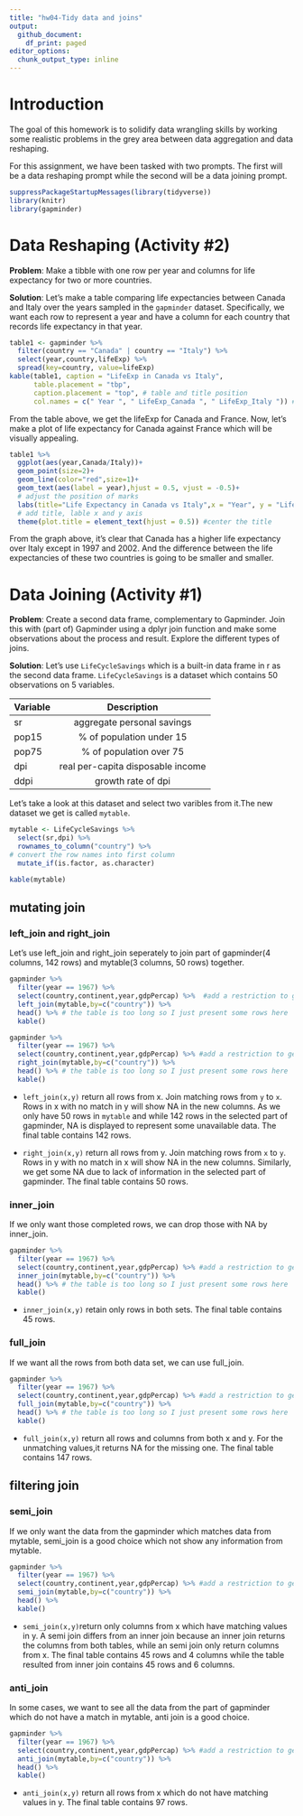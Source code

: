 ---
title: "hw04-Tidy data and joins"
output:
  github_document:
    df_print: paged
editor_options:
  chunk_output_type: inline
---

# Introduction

The goal of this homework is to solidify data wrangling skills by working some realistic problems in the grey area between data aggregation and data reshaping.

For this assignment, we have been tasked with two prompts. The first will be a data reshaping prompt while the second will be a data joining prompt.

```{r}
suppressPackageStartupMessages(library(tidyverse))
library(knitr)
library(gapminder)
```

# Data Reshaping (Activity #2)

**Problem**: Make a tibble with one row per year and columns for life expectancy for two or more countries. 

**Solution**: Let's make a table comparing life expectancies between Canada and Italy over the years sampled in the `gapminder` dataset. Specifically, we want each row to represent a year and have a column for each country that records life expectancy in that year.
```{r}
table1 <- gapminder %>% 
  filter(country == "Canada" | country == "Italy") %>% 
  select(year,country,lifeExp) %>% 
  spread(key=country, value=lifeExp) 
kable(table1, caption = "LifeExp in Canada vs Italy",
      table.placement = "tbp", 
      caption.placement = "top", # table and title position
      col.names = c(" Year ", " LifeExp_Canada ", " LifeExp_Italy ")) # add title, edit columns names
```

From the table above, we get the lifeExp for Canada and France. Now, let's make a plot of life expectancy for Canada against France which will be visually appealing.

```{r}
table1 %>% 
  ggplot(aes(year,Canada/Italy))+
  geom_point(size=2)+
  geom_line(color="red",size=1)+
  geom_text(aes(label = year),hjust = 0.5, vjust = -0.5)+
  # adjust the position of marks
  labs(title="Life Expectancy in Canada vs Italy",x = "Year", y = "LifeExp_Canada / LifeExp_Italy")+
  # add title, lable x and y axis
  theme(plot.title = element_text(hjust = 0.5)) #center the title

```

From the graph above, it's clear that Canada has a higher life expectancy over Italy except in 1997 and 2002. And the difference between the life expectancies of these two countries is going to be smaller and smaller.


# Data Joining (Activity #1)

**Problem**: Create a second data frame, complementary to Gapminder. Join this with (part of) Gapminder using a dplyr join function and make some observations about the process and result. Explore the different types of joins. 

**Solution**: Let's use `LifeCycleSavings` which is a built-in data frame in r as the second data frame. `LifeCycleSavings` is a dataset which contains 50 observations on 5 variables.

| Variable | Description |
|------------|:------------:| 
|sr| aggregate personal savings|
|pop15| % of population under 15|
|pop75| % of population over 75|
|dpi|   real per-capita disposable income|
|ddpi|  growth rate of dpi|

Let's take a look at this dataset and select two varibles from it.The new dataset we get is called `mytable`.
```{r}
mytable <- LifeCycleSavings %>% 
  select(sr,dpi) %>% 
  rownames_to_column("country") %>% 
# convert the row names into first column
  mutate_if(is.factor, as.character)

kable(mytable)
```

## mutating join


### left_join and right_join
Let's use left_join and right_join seperately to join part of gapminder(4 columns, 142 rows) and mytable(3 columns, 50 rows) together.
```{r}
gapminder %>% 
  filter(year == 1967) %>% 
  select(country,continent,year,gdpPercap) %>%  #add a restriction to get a smaller data set %>% 
  left_join(mytable,by=c("country")) %>% 
  head() %>% # the table is too long so I just present some rows here
  kable()
```

```{r}
gapminder %>% 
  filter(year == 1967) %>% 
  select(country,continent,year,gdpPercap) %>% #add a restriction to get a smaller data set
  right_join(mytable,by=c("country")) %>% 
  head() %>% # the table is too long so I just present some rows here
  kable()
```

* `left_join(x,y)` return all rows from x. Join matching rows from `y` to `x`. Rows in x with no match in y will show NA in the new columns.
As we only have 50 rows in `mytable` and while 142 rows in the selected part of gapminder, NA is displayed to represent some unavailable data. 
The final table contains 142 rows.

* `right_join(x,y)` return all rows from y. Join matching rows from `x` to `y`. Rows in y with no match in x will show NA in the new columns. 
Similarly, we get some NA due to lack of information in the selected part of gapminder.
The final table contains 50 rows.

### inner_join
If we only want those completed rows, we can drop those with NA by inner_join.
```{r}
gapminder %>% 
  filter(year == 1967) %>% 
  select(country,continent,year,gdpPercap) %>% #add a restriction to get a smaller data set
  inner_join(mytable,by=c("country")) %>% 
  head() %>% # the table is too long so I just present some rows here
  kable()
```

* `inner_join(x,y)` retain only rows in both sets.
The final table contains 45 rows.

### full_join
If we want all the rows from both data set, we can use full_join.
```{r}
gapminder %>% 
  filter(year == 1967) %>% 
  select(country,continent,year,gdpPercap) %>% #add a restriction to get a smaller data set
  full_join(mytable,by=c("country")) %>% 
  head() %>% # the table is too long so I just present some rows here
  kable()
```

* `full_join(x,y)` return all rows and columns from both x and y. For the unmatching values,it returns NA for the missing one.
The final table contains 147 rows.

## filtering join

### semi_join
If we only want the data from the gapminder which matches data from mytable, semi_join is a good choice which not show any information from mytable. 
```{r}
gapminder %>% 
  filter(year == 1967) %>% 
  select(country,continent,year,gdpPercap) %>% #add a restriction to get a smaller data set
  semi_join(mytable,by=c("country")) %>% 
  head() %>% 
  kable()

```

* `semi_join(x,y)`return only columns from x which have matching values in y. A semi join differs from an inner join because an inner join returns the columns from both tables, while an semi join only return columns from x.
The final table contains 45 rows and 4 columns while the table resulted from inner join contains 45 rows and 6 columns.

### anti_join
In some cases, we want to see all the data from the part of gapminder which do not have a match in mytable, anti join is a good choice. 
```{r}
gapminder %>% 
  filter(year == 1967) %>% 
  select(country,continent,year,gdpPercap) %>% #add a restriction to get a smaller data set
  anti_join(mytable,by=c("country")) %>% 
  head() %>% 
  kable()

```
* `anti_join(x,y)` return all rows from x which do not have matching values in y.
The final table contains 97 rows.

